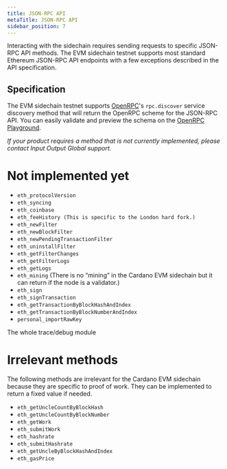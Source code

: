 ```yaml
---
title: JSON-RPC API
metaTitle: JSON-RPC API
sidebar_position: 7
---
```


Interacting with the sidechain requires sending requests to specific JSON-RPC
API methods. The EVM sidechain testnet supports most standard Ethereum JSON-RPC
API endpoints with a few exceptions described in the API specification.

## Specification

The EVM sidechain testnet supports [OpenRPC](https://open-rpc.org/)'s
`rpc.discover` service discovery method that will return the OpenRPC scheme for
the JSON-RPC API. You can easily validate and preview the schema on the
[OpenRPC Playground](https://playground.open-rpc.org/?schemaUrl=https://faucet.sidechain.evmtestnet.iohkdev.io/).

_If your product requires a method that is not currently implemented, please
contact Input Output Global support._

# Not implemented yet

- `eth_protocolVersion`
- `eth_syncing`
- `eth_coinbase`
- `eth_feeHistory (This is specific to the London hard fork.)`
- `eth_newFilter`
- `eth_newBlockFilter`
- `eth_newPendingTransactionFilter`
- `eth_uninstallFilter`
- `eth_getFilterChanges`
- `eth_getFilterLogs`
- `eth_getLogs`
- `eth_mining` (There is no “mining” in the Cardano EVM sidechain but it can
  return if the node is a validator.)
- `eth_sign`
- `eth_signTransaction`
- `eth_getTransactionByBlockHashAndIndex`
- `eth_getTransactionByBlockNumberAndIndex`
- `personal_importRawKey`

The whole trace/debug module

# Irrelevant methods

The following methods are irrelevant for the Cardano EVM sidechain because they
are specific to proof of work. They can be implemented to return a fixed value
if needed.

- `eth_getUncleCountByBlockHash`
- `eth_getUncleCountByBlockNumber`
- `eth_getWork`
- `eth_submitWork`
- `eth_hashrate`
- `eth_submitHashrate`
- `eth_getUncleByBlockHashAndIndex`
- `eth_gasPrice`
